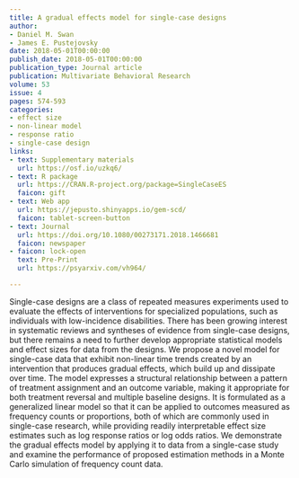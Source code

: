 ```yaml
---
title: A gradual effects model for single-case designs
author:
- Daniel M. Swan
- James E. Pustejovsky
date: 2018-05-01T00:00:00
publish_date: 2018-05-01T00:00:00
publication_type: Journal article
publication: Multivariate Behavioral Research
volume: 53 
issue: 4
pages: 574-593
categories:
- effect size
- non-linear model
- response ratio
- single-case design
links:
- text: Supplementary materials
  url: https://osf.io/uzkq6/
- text: R package
  url: https://CRAN.R-project.org/package=SingleCaseES
  faicon: gift
- text: Web app
  url: https://jepusto.shinyapps.io/gem-scd/
  faicon: tablet-screen-button
- text: Journal
  url: https://doi.org/10.1080/00273171.2018.1466681
  faicon: newspaper
- faicon: lock-open
  text: Pre-Print
  url: https://psyarxiv.com/vh964/

---
```



Single-case designs are a class of repeated measures experiments used to evaluate the effects of interventions for specialized populations, such as individuals with low-incidence disabilities. There has been growing interest in systematic reviews and syntheses of evidence from single-case designs, but there remains a need to further develop appropriate statistical models and effect sizes for data from the designs. We propose a novel model for single-case data that exhibit non-linear time trends created by an intervention that produces gradual effects, which build up and dissipate over time. The model expresses a structural relationship between a pattern of treatment assignment and an outcome variable, making it appropriate for both treatment reversal and multiple baseline designs. It is formulated as a generalized linear model so that it can be applied to outcomes measured as frequency counts or proportions, both of which are commonly used in single-case research, while providing readily interpretable effect size estimates such as log response ratios or log odds ratios. We demonstrate the gradual effects model by applying it to data from a single-case study and examine the performance of proposed estimation methods in a Monte Carlo simulation of frequency count data.

